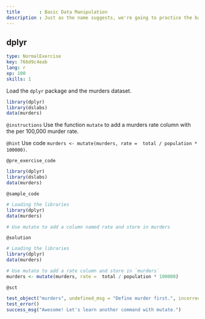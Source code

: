 ```yaml
---
title       : Basic Data Manipulation 
description : Just as the name suggests, we're going to practice the basics of data manipulation here.
---
```

## dplyr

```yaml
type: NormalExercise
key: 766d9c4eab
lang: r
xp: 100
skills: 1
```
Load the `dplyr` package and the murders dataset.

```r
library(dplyr)
library(dslabs)
data(murders)
```

`@instructions`
Use the function `mutate` to add a murders rate column with the per 100,000 murder rate.

`@hint`
Use code `murders <- mutate(murders, rate =  total / population * 100000)`.  

`@pre_exercise_code`
```r
library(dplyr)
library(dslabs)
data(murders)
```

`@sample_code`
```r
# Loading the libraries
library(dplyr)
data(murders)

# Use mutate to add a column named rate and store in murders

```

`@solution`
```r
# Loading the libraries
library(dplyr)
data(murders)

# Use mutate to add a rate column and store in `murders`
murders <- mutate(murders, rate =  total / population * 100000)
```

`@sct`
```r
test_object("murders", undefined_msg = "Define murder first.", incorrect_msg = "Check the code again.")
test_error()
success_msg("Awesome! Let's learn another command with mutate.")
```
